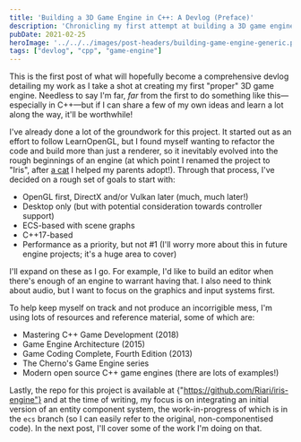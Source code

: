 ```yaml
---
title: 'Building a 3D Game Engine in C++: A Devlog (Preface)'
description: 'Chronicling my first attempt at building a 3D game engine on modern paradigms.'
pubDate: 2021-02-25
heroImage: '../../../images/post-headers/building-game-engine-generic.png'
tags: ["devlog", "cpp", "game-engine"]
---
```


This is the first post of what will hopefully become a comprehensive devlog detailing my work as I take a shot at creating my first "proper" 3D game engine. Needless to say I'm far, _far_ from the first to do something like this—especially in C++—but if I can share a few of my own ideas and learn a lot along the way, it'll be worthwhile!

I've already done a lot of the groundwork for this project. It started out as an effort to follow <ExternalLink url="https://learnopengl.com/">LearnOpenGL</ExternalLink>, but I found myself wanting to refactor the code and build more than just a renderer, so it inevitably evolved into the rough beginnings of an engine (at which point I renamed the project to "Iris", after <a href={irisImage}>a cat</a> I helped my parents adopt!). Through that process, I've decided on a rough set of goals to start with:

* OpenGL first, DirectX and/or Vulkan later (much, much later!)
* Desktop only (but with potential consideration towards controller support)
* ECS-based with scene graphs
* C++17-based
* Performance as a priority, but not #1 (I'll worry more about this in future engine projects; it's a huge area to cover)

I'll expand on these as I go. For example, I'd like to build an editor when there's enough of an engine to warrant having that. I also need to think about audio, but I want to focus on the graphics and input systems first.

To help keep myself on track and not produce an incorrigible mess, I'm using lots of resources and reference material, some of which are:

* Mastering C++ Game Development (2018)
* Game Engine Architecture (2015)
* Game Coding Complete, Fourth Edition (2013)
* <ExternalLink url="https://www.youtube.com/watch?v=JxIZbV_XjAs&list=PLlrATfBNZ98dC-V-N3m0Go4deliWHPFwT">The Cherno's Game Engine series</ExternalLink>
* Modern open source C++ game engines (<ExternalLink url="https://github.com/TheCherno/Hazel">there</ExternalLink> <ExternalLink url="https://github.com/godlikepanos/anki-3d-engine">are</ExternalLink> <ExternalLink url="https://github.com/amzeratul/halley">lots</ExternalLink> <ExternalLink url="https://github.com/nem0/LumixEngine">of</ExternalLink> <ExternalLink url="https://github.com/urho3d/Urho3D">examples</ExternalLink>!)

Lastly, the repo for this project is available at <ExternalLink url="https://github.com/Riari/iris-engine">{"https://github.com/Riari/iris-engine"}</ExternalLink> and at the time of writing, my focus is on integrating an initial version of an <ExternalLink url="https://en.wikipedia.org/wiki/Entity_component_system">entity component system</ExternalLink>, the work-in-progress of which is in the `ecs` branch (so I can easily refer to the original, non-componentised code). In the next post, I'll cover some of the work I'm doing on that.